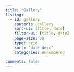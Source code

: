 ```yaml
---
title: "Gallery"
listing:
  - id: gallery
    contents: gallery
    sort-ui: [title, date]
    filter-ui: [title, date]
    page-size: 20
    type: grid
    sort: "date desc"
    categories: unnumbered

comments: false
---
```


:::{#gallery}
:::